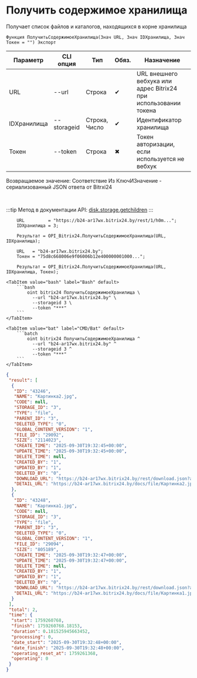 ﻿---
sidebar_position: 5
description: Получить содержимое хранилища и другие функции для работы с Bitrix24 в Открытом пакете интеграций - бесплатной open-source библиотеке интеграций для 1С:Предприятие 8, OneScript и CLI
keywords: [1C, 1С, 1С:Предприятие, 1С:Предприятие 8.3, API, Интеграция, Сервисы, Обмен, OneScript, CLI, Bitrix24]
---


# Получить содержимое хранилища
 Получает список файлов и каталогов, находящихся в корне хранилища



`Функция ПолучитьСодержимоеХранилища(Знач URL, Знач IDХранилища, Знач Токен = "") Экспорт`

  | Параметр | CLI опция | Тип | Обяз. | Назначение |
  |-|-|-|-|-|
  | URL | --url | Строка | &#x2714; | URL внешнего вебхука или адрес Bitrix24 при использовании токена |
  | IDХранилища | --storageid | Строка, Число | &#x2714; | Идентификатор хранилища |
  | Токен | --token | Строка | &#x2716; | Токен авторизации, если используется не вебхук |

  
  Возвращаемое значение:   Соответствие Из КлючИЗначение - сериализованный JSON ответа от Bitrxi24

<br/>

:::tip
Метод в документации API: [disk.storage.getchildren](https://dev.1c-bitrix.ru/rest_help/disk/storage/disk_storage_getchildren.php)
:::
<br/>


```bsl title="Пример использования для 1С:Предприятие/OneScript"
    URL         = "https://b24-ar17wx.bitrix24.by/rest/1/h0m...";
    IDХранилища = 3;

    Результат = OPI_Bitrix24.ПолучитьСодержимоеХранилища(URL, IDХранилища);

    URL   = "b24-ar17wx.bitrix24.by";
    Токен = "75d8c668006e9f06006b12e400000001000...";

    Результат = OPI_Bitrix24.ПолучитьСодержимоеХранилища(URL, IDХранилища, Токен);
```
    

 <Tabs>
  
    <TabItem value="bash" label="Bash" default>
        ```bash
            oint bitrix24 ПолучитьСодержимоеХранилища \
              --url "b24-ar17wx.bitrix24.by" \
              --storageid 3 \
              --token "***"
        ```
    </TabItem>
  
    <TabItem value="bat" label="CMD/Bat" default>
        ```batch
            oint bitrix24 ПолучитьСодержимоеХранилища ^
              --url "b24-ar17wx.bitrix24.by" ^
              --storageid 3 ^
              --token "***"
        ```
    </TabItem>
</Tabs>


```json title="Результат"
{
 "result": [
  {
   "ID": "43246",
   "NAME": "Картинка2.jpg",
   "CODE": null,
   "STORAGE_ID": "3",
   "TYPE": "file",
   "PARENT_ID": "3",
   "DELETED_TYPE": "0",
   "GLOBAL_CONTENT_VERSION": "1",
   "FILE_ID": "29092",
   "SIZE": "2114023",
   "CREATE_TIME": "2025-09-30T19:32:45+00:00",
   "UPDATE_TIME": "2025-09-30T19:32:45+00:00",
   "DELETE_TIME": null,
   "CREATED_BY": "1",
   "UPDATED_BY": "1",
   "DELETED_BY": "0",
   "DOWNLOAD_URL": "https://b24-ar17wx.bitrix24.by/rest/download.json?auth=0d3edc68006e9f06006b12e4000000010000079df8ded9203f36d552b4c6853acb2215&token=disk%7CaWQ9NDMyNDYmXz1ZbllJWU9iZWRwSDNsR05PRFVDVFRGQU5RQTNQcmw3bA%3D%3D%7CImRvd25sb2FkfGRpc2t8YVdROU5ETXlORFltWHoxWmJsbEpXVTlpWldSd1NETnNSMDVQUkZWRFZGUkdRVTVSUVROUWNtdzNiQT09fDBkM2VkYzY4MDA2ZTlmMDYwMDZiMTJlNDAwMDAwMDAxMDAwMDA3OWRmOGRlZDkyMDNmMzZkNTUyYjRjNjg1M2FjYjIyMTUi.EwhZQpkZzk0kJKEMugazgN%2F7HEUS2SPJ9y7oPrkfweo%3D",
   "DETAIL_URL": "https://b24-ar17wx.bitrix24.by/docs/file/Картинка2.jpg"
  },
  {
   "ID": "43248",
   "NAME": "Картинка1.jpg",
   "CODE": null,
   "STORAGE_ID": "3",
   "TYPE": "file",
   "PARENT_ID": "3",
   "DELETED_TYPE": "0",
   "GLOBAL_CONTENT_VERSION": "1",
   "FILE_ID": "29094",
   "SIZE": "805189",
   "CREATE_TIME": "2025-09-30T19:32:47+00:00",
   "UPDATE_TIME": "2025-09-30T19:32:47+00:00",
   "DELETE_TIME": null,
   "CREATED_BY": "1",
   "UPDATED_BY": "1",
   "DELETED_BY": "0",
   "DOWNLOAD_URL": "https://b24-ar17wx.bitrix24.by/rest/download.json?auth=0d3edc68006e9f06006b12e4000000010000079df8ded9203f36d552b4c6853acb2215&token=disk%7CaWQ9NDMyNDgmXz1BMHJReW9NYkNjQ1BiUlhZcllWSzJacDc0MWY3RU9NWQ%3D%3D%7CImRvd25sb2FkfGRpc2t8YVdROU5ETXlORGdtWHoxQk1ISlJlVzlOWWtOalExQmlVbGhaY2xsV1N6SmFjRGMwTVdZM1JVOU5XUT09fDBkM2VkYzY4MDA2ZTlmMDYwMDZiMTJlNDAwMDAwMDAxMDAwMDA3OWRmOGRlZDkyMDNmMzZkNTUyYjRjNjg1M2FjYjIyMTUi.QPl5gPZrHt5skRKYtwo1CUS9kLdMroIGB7e9ea9rH9k%3D",
   "DETAIL_URL": "https://b24-ar17wx.bitrix24.by/docs/file/Картинка1.jpg"
  }
 ],
 "total": 2,
 "time": {
  "start": 1759260768,
  "finish": 1759260768.18153,
  "duration": 0.181525945663452,
  "processing": 0,
  "date_start": "2025-09-30T19:32:48+00:00",
  "date_finish": "2025-09-30T19:32:48+00:00",
  "operating_reset_at": 1759261368,
  "operating": 0
 }
}
```
